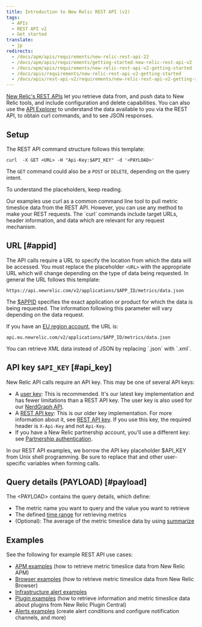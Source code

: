 ```yaml
---
title: Introduction to New Relic REST API (v2)
tags:
  - APIs
  - REST API v2
  - Get started
translate:
  - jp
redirects:
  - /docs/apm/apis/requirements/new-relic-rest-api-22
  - /docs/apm/apis/requirements/getting-started-new-relic-rest-api-v2
  - /docs/apm/apis/requirements/new-relic-rest-api-v2-getting-started
  - /docs/apis/requirements/new-relic-rest-api-v2-getting-started
  - /docs/apis/rest-api-v2/requirements/new-relic-rest-api-v2-getting-started
---
```


[New Relic's REST APIs](/docs/apis/getting-started/introduction-new-relic-apis) let you retrieve data from, and push data to New Relic tools, and include configuration and delete capabilities. You can also use the [API Explorer](/docs/apis/rest-api-v2/api-explorer-v2/getting-started-new-relics-api-explorer) to understand the data available to you via the REST API, to obtain curl commands, and to see JSON responses.

## Setup

The REST API command structure follows this template:

```
curl  -X GET <URL> -H "Api-Key:$API_KEY" -d '<PAYLOAD>'
```

The `GET` command could also be a `POST` or `DELETE`, depending on the query intent.

To understand the placeholders, keep reading.

<Callout variant="tip">
  Our examples use curl as a common command line tool to pull metric timeslice data from the REST API. However, you can use any method to make your REST requests. The `curl` commands include target URLs, header information, and data which are relevant for any request mechanism.
</Callout>

## URL [#appid]

The API calls require a URL to specify the location from which the data will be accessed. You must replace the placeholder `<URL>` with the appropriate URL which will change depending on the type of data being requested. In general the URL follows this template:

```
https://api.newrelic.com/v2/applications/$APP_ID/metrics/data.json
```

The [$APPID](/docs/apis/rest-api-v2/requirements/finding-product-id) specifies the exact application or product for which the data is being requested. The information following this parameter will vary depending on the data request.

If you have an [EU region account](/docs/using-new-relic/welcome-new-relic/getting-started/introduction-eu-region-data-center), the URL is:

```
api.eu.newrelic.com/v2/applications/$APP_ID/metrics/data.json
```

<Callout variant="tip">
  You can retrieve XML data instead of JSON by replacing `.json` with `.xml`.
</Callout>

## API key `$API_KEY` [#api_key]

New Relic API calls require an API key. This may be one of several API keys:

* A [user key](/docs/apis/get-started/intro-apis/types-new-relic-api-keys#user-api-key): This is recommended. It's our latest key implementation and has fewer limitations than a REST API key. The user key is also used for our [NerdGraph API](/docs/apis/nerdgraph/get-started/introduction-new-relic-nerdgraph).
* A [REST API key](/docs/apis/get-started/intro-apis/types-new-relic-api-keys#rest-api-key): This is our older key implementation. For more information about it, see [REST API key](/docs/apis/get-started/intro-apis/types-new-relic-api-keys#rest-api-key). If you use this key, the required header is `X-Api-Key` and not `Api-Key`.
* If you have a New Relic partnership account, you'll use a different key: see [Partnership authentication](/docs/apis/rest-api-v2/get-started/admin-users-api-key-partnerships).

In our REST API examples, we borrow the API key placeholder $API_KEY from Unix shell programming. Be sure to replace that and other user-specific variables when forming calls.

## Query details (PAYLOAD) [#payload]

The &lt;PAYLOAD> contains the query details, which define:

* The metric name you want to query and the value you want to retrieve
* The defined [time range](/docs/apis/rest-api-v2/requirements/specifying-time-range-v2) for retrieving metrics
* (Optional): The average of the metric timeslice data by using [summarize](/docs/apis/rest-api-v2/requirements/calculating-average-metric-values-summarize)

## Examples

See the following for example REST API use cases:

* [APM examples](/docs/apis/rest-api-v2/application-examples-v2) (how to retrieve metric timeslice data from New Relic APM)
* [Browser examples](/docs/apis/rest-api-v2/browser-examples-v2) (how to retrieve metric timeslice data from New Relic Browser)
* [Infrastructure alert examples](/docs/infrastructure/new-relic-infrastructure/infrastructure-alert-conditions/rest-api-calls-new-relic-infrastructure-alerts)
* [Plugin examples](/docs/apis/rest-api-v2/plugin-examples-v2/) (how to retrieve information and metric timeslice data about plugins from New Relic Plugin Central)
* [Alerts examples](/docs/alerts/new-relic-alerts/rest-api-alerts) (create alert conditions and configure notification channels, and more)
